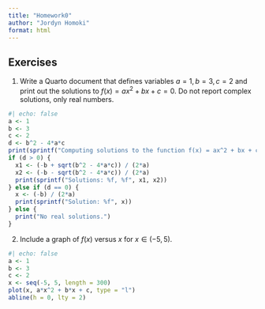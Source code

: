 ```yaml
---
title: "Homework0"
author: "Jordyn Homoki"
format: html
---
```


## Exercises

1.  Write a Quarto document that defines variables $a = 1, b = 3, c = 2$ and print out the solutions to $f(x) = ax^2 + bx + c = 0$. Do not report complex solutions, only real numbers.

```r
#| echo: false
a <- 1
b <- 3
c <- 2
d <- b^2 - 4*a*c
print(sprintf("Computing solutions to the function f(x) = ax^2 + bx + c where a, b, c are: %d, %d, %d", a, b, c))
if (d > 0) {
  x1 <- (-b + sqrt(b^2 - 4*a*c)) / (2*a)
  x2 <- (-b - sqrt(b^2 - 4*a*c)) / (2*a)
  print(sprintf("Solutions: %f, %f", x1, x2))
} else if (d == 0) {
  x <- (-b) / (2*a)
  print(sprintf("Solution: %f", x))
} else {
  print("No real solutions.")
}
```

2.  Include a graph of $f(x)$ versus $x$ for $x \in (-5, 5)$.

```r
#| echo: false
a <- 1
b <- 3
c <- 2
x <- seq(-5, 5, length = 300)
plot(x, a*x^2 + b*x + c, type = "l")
abline(h = 0, lty = 2)
```
